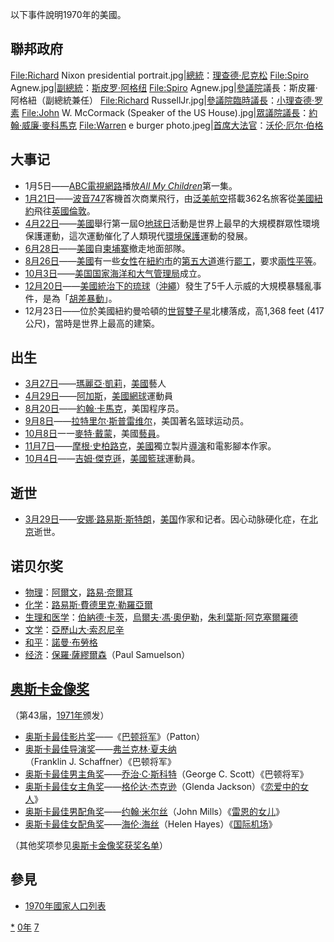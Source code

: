 {{noteTA
|1=zh-cn:玛丽亚·凯莉; zh-tw:瑪麗亞·凱莉; zh-hk:瑪麗·嘉兒;
}}
{{USAYearTOC|1970}}
{{C21YearInTopic|1970年}}
以下事件說明1970年的美國。

==聯邦政府==
<gallery>
File:Richard Nixon presidential portrait.jpg|[[美国总统|總統]]：[[理查德·尼克松|理查德·尼克松]]
File:Spiro Agnew.jpg|[[美国副总统|副總統]]：[[斯皮罗·阿格纽|斯皮罗·阿格纽]]
File:Spiro Agnew.jpg|[[美国参议院|參議院]]議長：斯皮羅·阿格紐（副總統兼任）
File:Richard RussellJr.jpg|[[美國參議院臨時議長|參議院臨時議長]]：[[小理查德·罗素|小理查德·罗素]]
File:John W. McCormack (Speaker of the US House).jpg|[[美國眾議院議長|眾議院議長]]：[[約翰·威廉·麥科馬克|約翰·威廉·麥科馬克]]
File:Warren e burger photo.jpeg|[[美国首席大法官|首席大法官]]：[[沃伦·厄尔·伯格|沃伦·厄尔·伯格]]
</gallery>

== 大事记 ==
* 1月5日——[[美國廣播公司|ABC電視網路]]播放''[[All_My_Children|All My Children]]''第一集。
* [[1月21日|1月21日]]——[[波音747|波音747]]客機首次商業飛行，由[[泛美航空|泛美航空]]搭載362名旅客從[[美國|美國]][[紐約|紐約]]飛往[[英國|英國]][[倫敦|倫敦]]。
* [[4月22日|4月22日]]——[[美國|美國]]舉行第一屆Θ[[世界地球日|地球日]]活動是世界上最早的大規模群眾性環境保護運動，這次運動催化了人類現代[[環境保護|環境保護]]運動的發展。
* [[6月28日|6月28日]]——[[美國|美國]]自[[柬埔寨|柬埔寨]]撤走地面部隊。
* [[8月26日|8月26日]]——[[美國|美國]]有一些[[女性|女性]]在[[紐約市|紐約市]]的[[第五大道|第五大道]]進行[[罷工|罷工]]，要求[[兩性平等|兩性平等]]。
* [[10月3日|10月3日]]——[[美国国家海洋和大气管理局|美国国家海洋和大气管理局]]成立。
* [[12月20日|12月20日]]——[[美國統治琉球時期|美國統治下的琉球]]（[[沖繩|沖繩]]）發生了5千人示威的大規模暴騷亂事件，是為「[[胡差暴動|胡差暴動]]」。
* 12月23日——位於美國紐約曼哈頓的[[世界貿易中心|世貿雙子星]]北樓落成，高1,368 feet (417公尺)，當時是世界上最高的建築。

== 出生 ==
* [[3月27日|3月27日]]——[[瑪麗亞·凱莉|瑪麗亞·凱莉]]，[[美國|美國]]藝人
* [[4月29日|4月29日]]——[[阿加斯|阿加斯]]，[[美國|美國]][[網球|網球]]運動員
* [[8月20日|8月20日]]——[[約翰·卡馬克|約翰·卡馬克]]，美国程序员。
* [[9月8日|9月8日]]——[[拉特里尔·斯普雷维尔|拉特里尔·斯普雷维尔]]，美国著名篮球运动员。 
* [[10月8日|10月8日]]一一[[麥特·戴蒙|麥特·戴蒙]]，美國[[藝員|藝員]]。
* [[11月7日|11月7日]]——[[摩根·史柏路克|摩根·史柏路克]]，[[美國|美國]]獨立製片[[導演|導演]]和電影腳本作家。
* [[10月4日|10月4日]]——[[吉姆·傑克遜|吉姆·傑克遜]]，[[美國|美國]][[籃球|籃球]]運動員。

== 逝世 ==
*[[3月29日|3月29日]]——[[安娜·路易斯·斯特朗|安娜·路易斯·斯特朗]]，[[美国|美国]]作家和记者。因心动脉硬化症，在[[北京|北京]]逝世。

== 诺贝尔奖 ==
* [[诺贝尔物理学奖|物理]]：[[阿爾文|阿爾文]]，[[路易·奈爾耳|路易·奈爾耳]]
* [[诺贝尔化学奖|化学]]：[[路易斯·費德里克·勒羅亞爾|路易斯·費德里克·勒羅亞爾]]
* [[诺贝尔医学奖|生理和医学]]：[[伯納德·卡茨|伯納德·卡茨]]，[[烏爾夫·馮·奧伊勒|烏爾夫·馮·奧伊勒]]，[[朱利葉斯·阿克塞爾羅德|朱利葉斯·阿克塞爾羅德]]
* [[诺贝尔文学奖|文学]]：[[亞歷山大·索忍尼辛|亞歷山大·索忍尼辛]]
* [[诺贝尔和平奖|和平]]：[[諾曼·布勞格|諾曼·布勞格]]
* [[诺贝尔经济学奖|经济]]：[[保羅·薩繆爾森|保羅·薩繆爾森]]（Paul Samuelson）

== [[奥斯卡金像奖|奥斯卡金像奖]] ==
（第43届，[[1971年|1971年]]颁发）
* [[奥斯卡最佳影片奖|奥斯卡最佳影片奖]]——《[[巴顿将军|巴顿将军]]》（Patton）
* [[奥斯卡最佳导演奖|奥斯卡最佳导演奖]]——[[弗兰克林·夏夫纳|弗兰克林·夏夫纳]]（Franklin J. Schaffner）《巴顿将军》
* [[奥斯卡最佳男主角奖|奥斯卡最佳男主角奖]]——[[乔治·C·斯科特|乔治·C·斯科特]]（George C. Scott）《巴顿将军》
* [[奥斯卡最佳女主角奖|奥斯卡最佳女主角奖]]——[[格伦达·杰克逊|格伦达·杰克逊]]（Glenda Jackson）《[[恋爱中的女人|恋爱中的女人]]》
* [[奥斯卡最佳男配角奖|奥斯卡最佳男配角奖]]——[[约翰·米尔丝|约翰·米尔丝]]（John Mills）《[[雷恩的女儿|雷恩的女儿]]》
* [[奥斯卡最佳女配角奖|奥斯卡最佳女配角奖]]——[[海伦·海丝|海伦·海丝]]（Helen Hayes）《[[国际机场|国际机场]]》
（其他奖项参见[[奥斯卡金像奖获奖名单|奥斯卡金像奖获奖名单]]）

== 參見 ==
* [[1970年國家人口列表|1970年國家人口列表]]

{{北美洲主題|1970年}}
[[Category:1970年|*]]
[[Category:1970年代美國|0年]]
[[Category:20世纪各年美國|7]]
